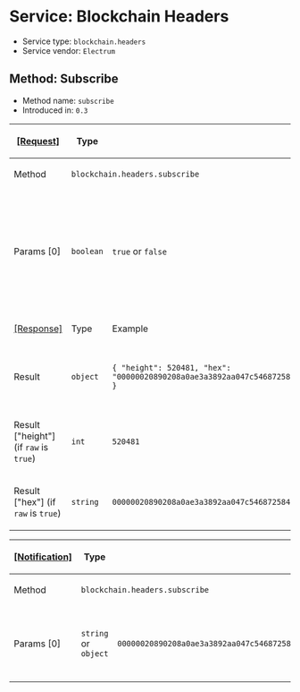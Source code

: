 =Service: Blockchain Headers=

* Service type: <code>blockchain.headers</code>
* Service vendor: <code>Electrum</code>

==Method: Subscribe==

* Method name: <code>subscribe</code>
* Introduced in: <code>0.3</code>

{|
! <ins>[Request]</ins>
! Type
! Example
! Description
|-
! Method
| colspan="3" | <code>blockchain.headers.subscribe</code>
|-
! Params [0]
| <code>boolean</code>
| <code>true</code> or <code>false</code>
| Introduced in: <code>1.2</code>. Removed in: <code>1.4</code>. In <code>1.2</code> the default value <code>false</code> was deprecated. In <code>1.3</code> the default value was changed to <code>true</code>. If <code>raw</code> is <code>false</code>, it returns the same object as <code>blockchain.block.get_header</code>, but than for the tip.
|-
! <ins>[Response]</ins>
! Type
! Example
! Description
|-
! Result
| <code>object</code>
| <code>{ "height": 520481, "hex": "00000020890208a0ae3a3892aa047c5468725846577cfcd9b512b50000000000000000005dc2b02f2d297a9064ee103036c14d678f9afc7e3d9409cf53fd58b82e938e8ecbeca05a2d2103188ce804c4" }</code>
| Information about the header of the current block tip. See <code>blockchain.block.get_header</code> for result if <code>raw</code> is <code>false</code>.
|-
! Result ["height"] (if <code>raw</code> is <code>true</code>)
| <code>int</code>
| <code>520481</code>
| The height of the current block tip.
|-
! Result ["hex"] (if <code>raw</code> is <code>true</code>)
| <code>string</code>
| <code>00000020890208a0ae3a3892aa047c5468725846577cfcd9b512b50000000000000000005dc2b02f2d297a9064ee103036c14d678f9afc7e3d9409cf53fd58b82e938e8ecbeca05a2d2103188ce804c4</code>
| The header of the current block tip.
|}

{|
! <ins>[Notification]</ins>
! Type
! Example
! Description
|-
! Method
| colspan="3" | <code>blockchain.headers.subscribe</code>
|-
! Params [0]
| <code>string</code> or <code>object</code>
| <code>00000020890208a0ae3a3892aa047c5468725846577cfcd9b512b50000000000000000005dc2b02f2d297a9064ee103036c14d678f9afc7e3d9409cf53fd58b82e938e8ecbeca05a2d2103188ce804c4</code>
| The header of the new current block tip. Type is <code>string</code> if <code>raw</code> is <code>true</code>. See <code>blockchain.block.get_header</code> for result if <code>raw</code> is <code>false</code>.
|}